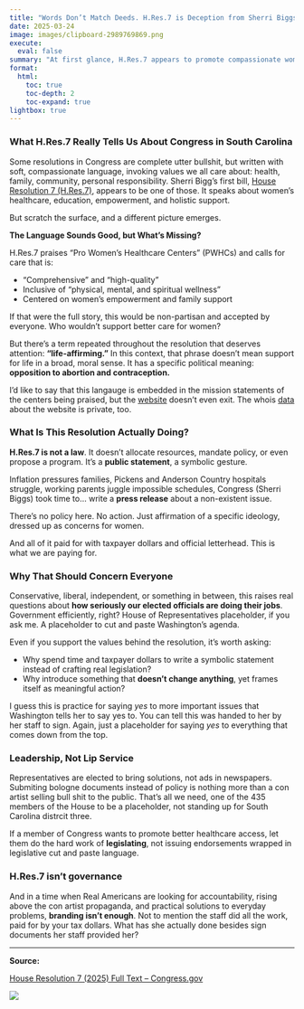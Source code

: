 ```yaml
---
title: "Words Don’t Match Deeds. H.Res.7 is Deception from Sherri Biggs"
date: 2025-03-24
image: images/clipboard-2989769869.png
execute:
  eval: false
summary: "At first glance, H.Res.7 appears to promote compassionate women’s healthcare—but beneath its polished language lies a targeted ideological agenda - a bunch of bull shit. Tthe resolution’s hidden anti-contraception stance and the troubling trend of performative politics. Showmans ship, con artist, and bull shit artist is what we call it. Where is D.O.G.E. when it comes to political waste?"
format:
  html:
    toc: true
    toc-depth: 2
    toc-expand: true
lightbox: true
---
```


### What H.Res.7 Really Tells Us About Congress in South Carolina

Some resolutions in Congress are complete utter bullshit, but written with soft, compassionate language, invoking values we all care about: health, family, community, personal responsibility. Sherri Bigg's first bill, [House Resolution 7 (H.Res.7)](https://www.congress.gov/bill/119th-congress/house-resolution/7/text), appears to be one of those. It speaks about women’s healthcare, education, empowerment, and holistic support.

But scratch the surface, and a different picture emerges.

**The Language Sounds Good, but What’s Missing?**

H.Res.7 praises “Pro Women’s Healthcare Centers” (PWHCs) and calls for care that is:

- “Comprehensive” and “high-quality”
- Inclusive of “physical, mental, and spiritual wellness”
- Centered on women’s empowerment and family support


If that were the full story, this would be non-partisan and accepted by everyone. Who wouldn’t support better care for women?

But there’s a term repeated throughout the resolution that deserves attention: **“life-affirming.”** In this context, that phrase doesn’t mean support for life in a broad, moral sense. It has a specific political meaning: **opposition to abortion and contraception.**

I'd like to say that this langauge is embedded in the mission statements of the centers being praised, but the [website](www.pwhcenters.org) doesn't even exit. The whois [data](https://www.whois.com/whois/pwhcenters.com) about the website is private, too.

### **What Is This Resolution Actually Doing?**

**H.Res.7 is not a law**. It doesn’t allocate resources, mandate policy, or even propose a program. It’s a **public statement**, a symbolic gesture.

Inflation pressures families, Pickens and Anderson Country hospitals struggle, working parents juggle impossible schedules, Congress (Sherri Biggs) took time to… write a **press release** about a non-existent issue.

There’s no policy here. No action. Just affirmation of a specific ideology, dressed up as concerns for women.

And all of it paid for with taxpayer dollars and official letterhead. This is what we are paying for.

### **Why That Should Concern Everyone**

Conservative, liberal, independent, or something in between, this raises real questions about **how seriously our elected officials are doing their jobs**. Government efficiently, right? House of Representatives placeholder, if you ask me. A placeholder to cut and paste Washington's agenda. 

Even if you support the values behind the resolution, it’s worth asking:
         
- Why spend time and taxpayer dollars to write a symbolic statement instead of crafting real legislation?
- Why introduce something that **doesn’t change anything**, yet frames itself as meaningful action?

I guess this is practice for saying *yes* to more important issues that Washington tells her to say yes to. You can tell this was handed to her by her staff to sign. Again, just a placeholder for saying *yes* to everything that comes down from the top. 

### **Leadership, Not Lip Service**

Representatives are elected to bring solutions, not ads in newspapers. Submiting bologne documents instead of policy is nothing more than a con artist selling bull shit to the public. That's all we need, one of the 435 members of the House to be a placeholder, not standing up for South Carolina distrcit three. 

If a member of Congress wants to promote better healthcare access, let them do the hard work of **legislating**, not issuing endorsements wrapped in legislative cut and paste language.

### **H.Res.7 isn’t governance**

And in a time when Real Americans are looking for accountability, rising above the con artist propaganda, and practical solutions to everyday problems, **branding isn’t enough**. Not to mention the staff did all the work, paid for by your tax dollars. What has she actually done besides sign documents her staff provided her?

------------------------------------------------------------------------

**Source:**

[House Resolution 7 (2025) Full Text – Congress.gov](https://www.congress.gov/bill/119th-congress/house-resolution/7/text)

![](images/clipboard-2989769869.png)
